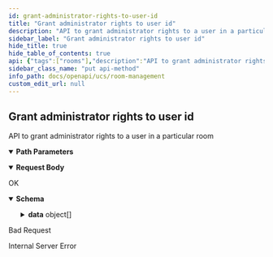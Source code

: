 ```yaml
---
id: grant-administrator-rights-to-user-id
title: "Grant administrator rights to user id"
description: "API to grant administrator rights to a user in a particular room"
sidebar_label: "Grant administrator rights to user id"
hide_title: true
hide_table_of_contents: true
api: {"tags":["rooms"],"description":"API to grant administrator rights to a user in a particular room","parameters":[{"name":"roomid","in":"path","description":"ID of meeting room","required":true,"schema":{"type":"string"},"example":"f81d4fae-7dec-11d0-a765-00a0c91e6bf6"},{"name":"userid","in":"path","description":"ID of user to grant admin rights","required":true,"schema":{"type":"integer"},"example":10206739}],"requestBody":{"content":{"application/json":{"schema":{"type":"object","properties":{"requestor":{"description":"Mandatory field of user_id calling the API","type":"string"}},"required":["requestor"]},"example":{"requestor":"10206739"}}}},"responses":{"200":{"description":"OK","content":{"application/json":{"schema":{"type":"object","properties":{"data":{"type":"array","items":{"type":"object","properties":{"remarks":{"type":"string"}}}},"sent_at":{"type":"string"}}},"example":{"data":[{"remarks":"Add administrator rights to userId '10206739' in  roomId 'a886c3b8-e667-4c31-b39d-23cdad302356'"}],"sent_at":"2023-06-15T18:42:11Z"}}}},"400":{"description":"Bad Request"},"500":{"description":"Internal Server Error"}},"method":"put","path":"/v2/rooms/{roomid}/users/{userid}/admin","servers":[{"url":"http://app-room-mgmt.dev2.ar2","description":"Default server"}],"jsonRequestBodyExample":{"requestor":"string"},"info":{"title":"Room Management","version":"v2","description":"## What's new\n- create chat 1-1 room\n- delete chat 1-1 room\n"},"postman":{"name":"Grant administrator rights to user id","description":{"content":"API to grant administrator rights to a user in a particular room","type":"text/plain"},"url":{"path":["v2","rooms",":roomid","users",":userid","admin"],"host":["{{baseUrl}}"],"query":[],"variable":[{"disabled":false,"description":{"content":"(Required) ID of meeting room","type":"text/plain"},"type":"any","value":"","key":"roomid"},{"disabled":false,"description":{"content":"(Required) ID of user to grant admin rights","type":"text/plain"},"type":"any","value":"","key":"userid"}]},"header":[{"key":"Content-Type","value":"application/json"},{"key":"Accept","value":"application/json"}],"method":"PUT","body":{"mode":"raw","raw":"\"\"","options":{"raw":{"language":"json"}}}}}
sidebar_class_name: "put api-method"
info_path: docs/openapi/ucs/room-management
custom_edit_url: null
---
```



## Grant administrator rights to user id



API to grant administrator rights to a user in a particular room

<details style={{"marginBottom":"1rem"}} data-collapsed={false} open={true}><summary style={{}}><strong>Path Parameters</strong></summary><div><ul><ParamsItem className={"paramsItem"} param={{"name":"roomid","in":"path","description":"ID of meeting room","required":true,"schema":{"type":"string"},"example":"f81d4fae-7dec-11d0-a765-00a0c91e6bf6"}}></ParamsItem><ParamsItem className={"paramsItem"} param={{"name":"userid","in":"path","description":"ID of user to grant admin rights","required":true,"schema":{"type":"integer"},"example":10206739}}></ParamsItem></ul></div></details><MimeTabs><TabItem label={"application/json"} value={"application/json-schema"}><details style={{}} data-collapsed={false} open={true}><summary style={{"textAlign":"left"}}><strong>Request Body</strong></summary><div style={{"textAlign":"left","marginLeft":"1rem"}}></div><ul style={{"marginLeft":"1rem"}}><SchemaItem collapsible={false} name={"requestor"} required={true} schemaName={"string"} qualifierMessage={undefined} schema={{"description":"Mandatory field of user_id calling the API","type":"string"}}></SchemaItem></ul></details></TabItem></MimeTabs><div><ApiTabs><TabItem label={"200"} value={"200"}><div>

OK

</div><div><MimeTabs schemaType={"response"}><TabItem label={"application/json"} value={"application/json"}><SchemaTabs><TabItem label={"Schema"} value={"Schema"}><details style={{}} data-collapsed={false} open={true}><summary style={{"textAlign":"left"}}><strong>Schema</strong></summary><div style={{"textAlign":"left","marginLeft":"1rem"}}></div><ul style={{"marginLeft":"1rem"}}><SchemaItem collapsible={true} className={"schemaItem"}><details style={{}}><summary style={{}}><strong>data</strong><span style={{"opacity":"0.6"}}> object[]</span></summary><div style={{"marginLeft":"1rem"}}><li><div style={{"fontSize":"var(--ifm-code-font-size)","opacity":"0.6","marginLeft":"-.5rem","paddingBottom":".5rem"}}>Array [</div></li><SchemaItem collapsible={false} name={"remarks"} required={false} schemaName={"string"} qualifierMessage={undefined} schema={{"type":"string"}}></SchemaItem><li><div style={{"fontSize":"var(--ifm-code-font-size)","opacity":"0.6","marginLeft":"-.5rem"}}>]</div></li></div></details></SchemaItem><SchemaItem collapsible={false} name={"sent_at"} required={false} schemaName={"string"} qualifierMessage={undefined} schema={{"type":"string"}}></SchemaItem></ul></details></TabItem><TabItem label={"Example (from schema)"} value={"Example (from schema)"}><ResponseSamples responseExample={"{\n  \"data\": [\n    {\n      \"remarks\": \"string\"\n    }\n  ],\n  \"sent_at\": \"string\"\n}"} language={"json"}></ResponseSamples></TabItem><TabItem label={"Example"} value={"Example"}><ResponseSamples responseExample={"{\n  \"data\": [\n    {\n      \"remarks\": \"Add administrator rights to userId '10206739' in  roomId 'a886c3b8-e667-4c31-b39d-23cdad302356'\"\n    }\n  ],\n  \"sent_at\": \"2023-06-15T18:42:11Z\"\n}"} language={"json"}></ResponseSamples></TabItem></SchemaTabs></TabItem></MimeTabs></div></TabItem><TabItem label={"400"} value={"400"}><div>

Bad Request

</div><div></div></TabItem><TabItem label={"500"} value={"500"}><div>

Internal Server Error

</div><div></div></TabItem></ApiTabs></div>
      